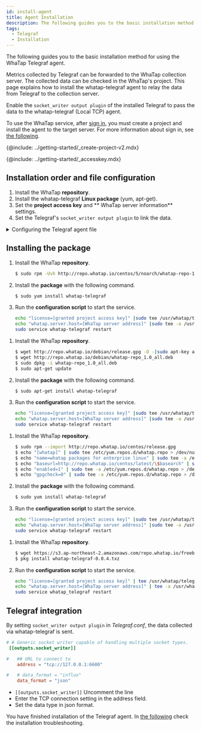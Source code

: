 ```yaml
---
id: install-agent
title: Agent Installation
description: The following guides you to the basic installation method for using the WhaTap Telegraf agent.
tags:
  - Telegraf
  - Installation
---
```



The following guides you to the basic installation method for using the WhaTap Telegraf agent.

Metrics collected by Telegraf can be forwarded to the WhaTap collection server. The collected data can be checked in the WhaTap's project. 
This page explains how to install the whatap-telegraf agent to relay the data from Telegraf to the collection server. 

Enable the `socket_writer output plugin` of the installed Telegraf to pass the data to the whatap-telegraf (Local TCP) agent.

To use the WhaTap service, after [sign in](https://www.whatap.io/en/signup/), you must create a project and install the agent to the target server. For more information about sign in, see [the following](../account/account-manage).

{@include: ../getting-started/_create-project-v2.mdx}  

{@include: ../getting-started/_accesskey.mdx}

## Installation order and file configuration

1.  Install the WhaTap **repository**.
2.  Install the whatap-telegraf **Linux package** (yum, apt-get).
3.  Set the **project access key** and ** WhaTap server information** settings.
4.  Set the Telegraf's `socket_writer output plugin` to link the data.

<details>
<summary>Configuring the Telegraf agent file</summary>

-   **whatap_telegraf**

    By using the service running file, this program sends the data from Telegraf to the collection server.

-   **/etc/init.d/whatap-telegraf** (FreeBSD /usr/local/etc/whatap_telegraf)

    Service script file.

-   **whatap.conf**

    It is the configuration file. This is the file where the address of the collection server and the server's project access key are entered.

-   **whatap-telegraf-#.log**

    Agent log file. (_/usr/whatap/telegraf/logs_)

</details>

## Installing the package

<Tabs>
<TabItem value="rc" label="Red Hat/CentOS">

1.  Install the WhaTap **repository**.

    ```bash title=SH
    $ sudo rpm -Uvh http://repo.whatap.io/centos/5/noarch/whatap-repo-1.0-1.noarch.rpm
    ```

2.  Install the **package** with the following command.

    ```bash title=SH
    $ sudo yum install whatap-telegraf
    ```

3.  Run the **configuration script** to start the service.

    ```bash title=SH
    echo "license=[granted project access key]" |sudo tee /usr/whatap/telegraf/whatap.conf
    echo "whatap.server.host=[WhaTap server address]" |sudo tee -a /usr/whatap/telegraf/whatap.conf
    sudo service whatap-telegraf restart
    ```

</TabItem>
<TabItem value="du" label="Debian/Ubuntu">

1.  Install the WhaTap **repository**.

    ```bash title=SH
    $ wget http://repo.whatap.io/debian/release.gpg -O -|sudo apt-key add -
    $ wget http://repo.whatap.io/debian/whatap-repo_1.0_all.deb
    $ sudo dpkg -i whatap-repo_1.0_all.deb
    $ sudo apt-get update
    ```

2.  Install the **package** with the following command.
    ```bash title=SH
    $ sudo apt-get install whatap-telegraf
    ```

3.  Run the **configuration script** to start the service.
    ```bash title=SH
    echo "license=[granted project access key]" |sudo tee /usr/whatap/telegraf/whatap.conf
    echo "whatap.server.host=[WhaTap server address]" |sudo tee -a /usr/whatap/telegraf/whatap.conf
    sudo service whatap-telegraf restart
    ```

</TabItem>
<TabItem value="al" label="Amazon Linux">

1.  Install the WhaTap **repository**.

    ```bash title=SH
    $ sudo rpm --import http://repo.whatap.io/centos/release.gpg
    $ echo "[whatap]" | sudo tee /etc/yum.repos.d/whatap.repo > /dev/null
    $ echo "name=whatap packages for enterprise linux" | sudo tee -a /etc/yum.repos.d/whatap.repo > /dev/null
    $ echo "baseurl=http://repo.whatap.io/centos/latest/\$basearch" | sudo tee -a /etc/yum.repos.d/whatap.repo > /dev/null
    $ echo "enabled=1" | sudo tee -a /etc/yum.repos.d/whatap.repo > /dev/null
    $ echo "gpgcheck=0" | sudo tee -a /etc/yum.repos.d/whatap.repo > /dev/null
    ```

2.  Install the **package** with the following command.

    ```bash title=SH
    $ sudo yum install whatap-telegraf
    ```

3.  Run the **configuration script** to start the service.

    ```bash title=SH
    echo "license=[granted project access key]" |sudo tee /usr/whatap/telegraf/whatap.conf
    echo "whatap.server.host=[WhaTap server address]" |sudo tee -a /usr/whatap/telegraf/whatap.conf
    sudo service whatap-telegraf restart
    ```

</TabItem>
<TabItem value="fb" label="FreeBSD">

1.  Install the WhaTap **repository**.

    ```bash title=SH
    $ wget https://s3.ap-northeast-2.amazonaws.com/repo.whatap.io/freebsd/10/whatap-telegraf-0.0.4.txz
    $ pkg install whatap-telegraf-0.0.4.txz
    ```

2.  Run the **configuration script** to start the service.

    ```bash title=SH
    echo "license=[granted project access key]" | tee /usr/whatap/telegraf/whatap.conf
    echo "whatap.server.host=[WhaTap server address]" | tee -a /usr/whatap/telegraf/whatap.conf
    sudo service whatap_telegraf restart
    ```

</TabItem>
</Tabs>

## Telegraf integration

By setting `socket_writer output plugin` in _Telegraf.conf_, the data collected via whatap-telegraf is sent.

```toml title='TOML'
# # Generic socket writer capable of handling multiple socket types.
 [[outputs.socket_writer]]

#   ## URL to connect to
    address = "tcp://127.0.0.1:6600"

#   # data_format = "influx"
    data_format = "json"
```

-   `[[outputs.socket_writer]]` Uncomment the line
-   Enter the TCP connection setting in the address field.
-   Set the data type in json format.

You have finished installation of the Telegraf agent. In [the following](agent-troubleshooting) check the installation troubleshooting.
